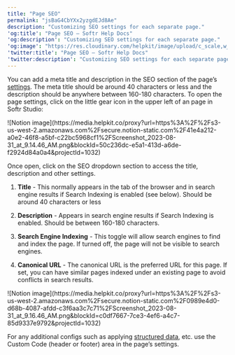 ```yaml
---
title: "Page SEO"
permalink: "jsBaG4CbYXx2yzgdEJd8Ae"
description: "Customizing SEO settings for each separate page."
'og:title': "Page SEO – Softr Help Docs"
'og:description': "Customizing SEO settings for each separate page."
'og:image': "https://res.cloudinary.com/helpkit/image/upload/c_scale,w_700,q_auto/v1674219840/softrdocs_meta_OG_Image_Url_258f31c013.png"
'twitter:title': "Page SEO – Softr Help Docs"
'twitter:description': "Customizing SEO settings for each separate page."
---
```

You can add a meta title and description in the SEO section of the page’s [settings](/0392ff65acfe4b1c96923c1aac7982f7). The meta title should be around 40 characters or less and the description should be anywhere between 160-180 characters. To open the page settings, click on the little gear icon in the upper left of an page in Softr Studio:
<Frame>![Notion image](https://media.helpkit.co/proxy?url=https%3A%2F%2Fs3-us-west-2.amazonaws.com%2Fsecure.notion-static.com%2F41e4a212-a0e2-46f8-a5bf-c22bc5968cf1%2FScreenshot_2023-08-31_at_9.14.46_AM.png&blockId=50c236dc-e5a1-413d-a6de-f2924d84a0a4&projectId=1032)</Frame>

Once open, click on the SEO dropdown section to access the title, description and other settings.

1. **Title** - This normally appears in the tab of the browser and in search engine results if Search Indexing is enabled (see below). Should be around 40 characters or less

2. **Description** - Appears in search engine results if Search Indexing is enabled. Should be between 160-180 characters.

3. **Search Engine Indexing** - This toggle will allow search engines to find and index the page. If turned off, the page will not be visible to search engines.

4. **Canonical URL** - The canonical URL is the preferred URL for this page. If set, you can have similar pages indexed under an existing page to avoid conflicts in search results.
<Frame>![Notion image](https://media.helpkit.co/proxy?url=https%3A%2F%2Fs3-us-west-2.amazonaws.com%2Fsecure.notion-static.com%2F0989e4d0-d68b-4087-afdd-c3f6aa3c7c71%2FScreenshot_2023-08-31_at_9.16.46_AM.png&blockId=c0df7667-7ce3-4ef6-a4c7-85d9337e9792&projectId=1032)</Frame>

For any additional configs such as applying [structured data](https://developers.google.com/search/docs/appearance/structured-data/intro-structured-data), etc. use the Custom Code (header or footer) area in the page’s settings.